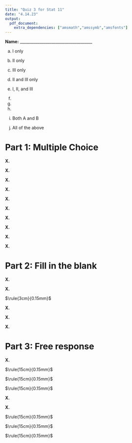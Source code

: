 ```yaml
---
title: "Quiz 3 for Stat 11"
date: "4.14.23"
output:
  pdf_document: 
    extra_dependencies: ["amsmath","amssymb","amsfonts"]
---
```

\vspace{4mm}
**Name:** _____________________________________


(a) I only 

(b) II only 

(c) III only 

(d) II and III only 

(e) I, II, and III



(a)  

(b)  

(c) 

(d) Both A and B

(e) All of the above


# Part 1: Multiple Choice

**X.** 


\vspace{1cm}
**X.**  


\vspace{1cm}
**X.** 


\vspace{1cm}
**X.** 


\vspace{1cm}
**X.**  

\vspace{1cm}
**X.**  

\vspace{1cm}
**X.**  

\vspace{1cm}
**X.**  


\vspace{1cm}
**X.**  

\vspace{1cm}
**X.**  


# Part 2: Fill in the blank

**X.**

**X.** 


$\rule{3cm}{0.15mm}$  


\vspace{1cm}
**X.**  
 

\vspace{1cm}
**X.**   


\vspace{1cm}
**X.**  



# Part 3: Free response 

**X.**  

\vspace{0.5cm}
$\rule{15cm}{0.15mm}$

\vspace{0.5cm}
$\rule{15cm}{0.15mm}$

\vspace{0.5cm}
$\rule{15cm}{0.15mm}$


\vspace{1cm}
**X.**  


\vspace{1cm}
**X.**  

\vspace{0.5cm}
$\rule{15cm}{0.15mm}$

\vspace{0.5cm}
$\rule{15cm}{0.15mm}$

\vspace{0.5cm}
$\rule{15cm}{0.15mm}$

